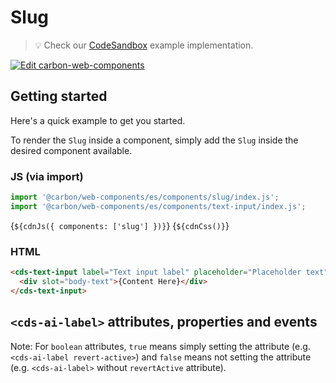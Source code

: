 
<Meta of={AILabelExampleStories} />

# Slug

> 💡 Check our
> [CodeSandbox](https://codesandbox.io/s/github/carbon-design-system/carbon-for-ibm-dotcom/tree/main/packages/carbon-web-components/examples/codesandbox/basic/components/slug)
> example implementation.

[![Edit carbon-web-components](https://codesandbox.io/static/img/play-codesandbox.svg)](https://codesandbox.io/s/github/carbon-design-system/carbon-for-ibm-dotcom/tree/main/packages/carbon-web-components/examples/codesandbox/basic/components/slug)

## Getting started

Here's a quick example to get you started.

To render the `Slug` inside a component, simply add the `Slug` inside the
desired component available.

### JS (via import)

```javascript
import '@carbon/web-components/es/components/slug/index.js';
import '@carbon/web-components/es/components/text-input/index.js';
```

<Markdown>{`${cdnJs({ components: ['slug'] })}`}</Markdown>
<Markdown>{`${cdnCss()}`}</Markdown>

### HTML

```html
<cds-text-input label="Text input label" placeholder="Placeholder text">
  <div slot="body-text">{Content Here}</div>
</cds-text-input>
```

## `<cds-ai-label>` attributes, properties and events

Note: For `boolean` attributes, `true` means simply setting the attribute (e.g.
`<cds-ai-label revert-active>`) and `false` means not setting the attribute
(e.g. `<cds-ai-label>` without `revertActive` attribute).

<ArgTypes of="cds-ai-label" />
